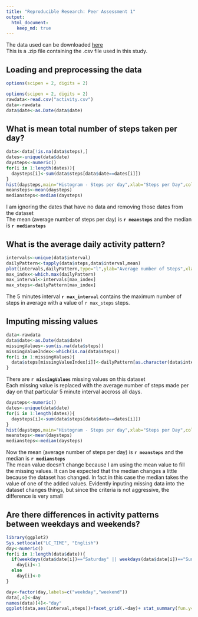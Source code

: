 ```yaml
---
title: "Reproducible Research: Peer Assessment 1"
output: 
  html_document:
    keep_md: true
---
```

The data used can be downloaded [here](https://d396qusza40orc.cloudfront.net/repdata%2Fdata%2Factivity.zip)  
This is a .zip file containing the .csv file used in this study.  

## Loading and preprocessing the data
```r
options(scipen = 2, digits = 2)
```

```r
options(scipen = 2, digits = 2)
rawdata<-read.csv("activity.csv")
data<-rawdata
data$date<-as.Date(data$date)

```

## What is mean total number of steps taken per day?
```r
data<-data[!is.na(data$steps),]
dates<-unique(data$date)
daysteps<-numeric()
for(i in 1:length(dates)){
  daysteps[i]<-sum(data$steps[data$date==dates[i]])
}
hist(daysteps,main="Histogram - Steps per day",xlab="Steps per Day",col="steelblue")
meansteps<-mean(daysteps)
mediansteps<-median(daysteps)
```
I am ignoring the dates that have no data and removing those dates from the dataset  
The mean (average number of steps per day) is **`r meansteps`** and the median is **`r mediansteps`**


## What is the average daily activity pattern?
```r
intervals<-unique(data$interval)
dailyPattern<-tapply(data$steps,data$interval,mean)
plot(intervals,dailyPattern,type="l",ylab="Average number of Steps",xlab="Interval",main="Daily Activity Pattern")
max_index<-which.max(dailyPattern)
max_interval<-intervals[max_index]
max_steps<-dailyPattern[max_index]
```
The 5 minutes interval **`r max_interval`** contains the maximum number of steps in average with a value of `r max_steps` steps.


## Imputing missing values
```r
data<-rawdata
data$date<-as.Date(data$date)
missingValues<-sum(is.na(data$steps))
missingValueIndex<-which(is.na(data$steps))
for(i in 1:missingValues){
  data$steps[missingValueIndex[i]]<-dailyPattern[as.character(data$interval[missingValueIndex[i]])]
}
```
There are **`r missingValues`** missing values on this dataset  
Each missing value is replaced with the average number of steps made per day on that particular 5 minute interval accross all days.
```r
daysteps<-numeric()
dates<-unique(data$date)
for(i in 1:length(dates)){
  daysteps[i]<-sum(data$steps[data$date==dates[i]])
}
hist(daysteps,main="Histogram - Steps per day",xlab="Steps per Day",col="steelblue")
meansteps<-mean(daysteps)
mediansteps<-median(daysteps)
```
Now the mean (average number of steps per day) is **`r meansteps`** and the median is **`r mediansteps`**  
The mean value doesn't change because I am using the mean value to fill the missing values. It can be expected that the median changes a little because the dataset has changed. In fact in this case the median takes the value of one of the added values.
Evidently inputing missing data into the dataset changes things, but since the criteria is not aggressive, the difference is very small

## Are there differences in activity patterns between weekdays and weekends?
```r
library(ggplot2)
Sys.setlocale("LC_TIME", "English")
day<-numeric()
for(i in 1:length(data$date)){
  if(weekdays(data$date[i])=="Saturday" || weekdays(data$date[i])=="Sunday")
    day[i]<-1
  else
    day[i]<-0
}

day<-factor(day,labels=c("weekday","weekend"))
data[,4]<-day
names(data)[4]<-"day"
ggplot(data,aes(interval,steps))+facet_grid(.~day)+ stat_summary(fun.y="mean", geom="line")
```
